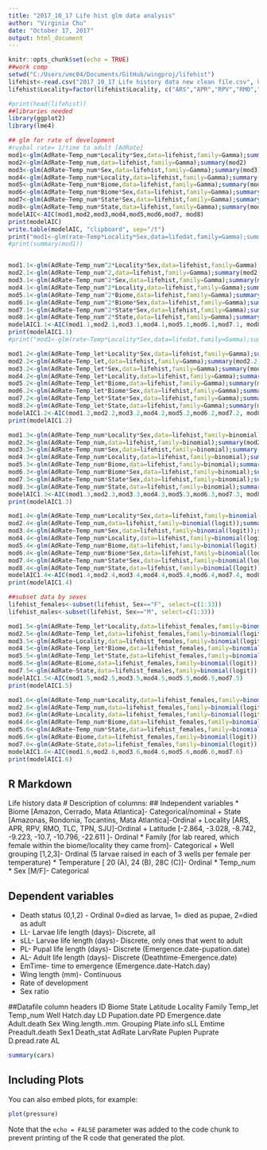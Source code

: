 ```yaml
---
title: "2017_10_17 Life hist glm data analysis"
author: "Virginia Chu"
date: "October 17, 2017"
output: html_document
---
```


```r
knitr::opts_chunk$set(echo = TRUE)
##work comp
setwd("C:/Users/vmc04/Documents/GitHub/wingproj/lifehist")
lifehist<-read.csv("2017_10_17 Life history data new clean file.csv", header=TRUE)
lifehist$Locality=factor(lifehist$Locality, c("ARS","APR","RPV","RMO","TLC","TPN","SJU"))

#print(head(lifehist))
##libraries needed
library(ggplot2)
library(lme4)

## glm for rate of development
#ruybal rate= 1/time to adult [AdRate]
mod1<-glm(AdRate~Temp_num*Locality*Sex,data=lifehist,family=Gamma);summary(mod1)
mod2<-glm(AdRate~Temp_num,data=lifehist,family=Gamma);summary(mod2)
mod3<-glm(AdRate~Temp_num*Sex,data=lifehist,family=Gamma);summary(mod3)
mod4<-glm(AdRate~Temp_num*Locality,data=lifehist,family=Gamma);summary(mod4)
mod5<-glm(AdRate~Temp_num*Biome,data=lifehist,family=Gamma);summary(mod5)
mod6<-glm(AdRate~Temp_num*Biome*Sex,data=lifehist,family=Gamma);summary(mod6)
mod7<-glm(AdRate~Temp_num*State*Sex,data=lifehist,family=Gamma);summary(mod7)
mod8<-glm(AdRate~Temp_num*State,data=lifehist,family=Gamma);summary(mod8)
modelAIC<-AIC(mod1,mod2,mod3,mod4,mod5,mod6,mod7, mod8)
print(modelAIC)
write.table(modelAIC, "clipboard", sep="/t")
print("mod1<-glm(rate~Temp*Locality*Sex,data=lifedat,family=Gamma);summary(mod1)")
#print(summary(mod1))


mod1.1<-glm(AdRate~Temp_num^2*Locality*Sex,data=lifehist,family=Gamma);summary(mod1.1)
mod2.1<-glm(AdRate~Temp_num^2,data=lifehist,family=Gamma);summary(mod2.1)
mod3.1<-glm(AdRate~Temp_num^2*Sex,data=lifehist,family=Gamma);summary(mod3.1)
mod4.1<-glm(AdRate~Temp_num^2*Locality,data=lifehist,family=Gamma);summary(mod4.1)
mod5.1<-glm(AdRate~Temp_num^2*Biome,data=lifehist,family=Gamma);summary(mod5.1)
mod6.1<-glm(AdRate~Temp_num^2*Biome*Sex,data=lifehist,family=Gamma);summary(mod6.1)
mod7.1<-glm(AdRate~Temp_num^2*State*Sex,data=lifehist,family=Gamma);summary(mod7.1)
mod8.1<-glm(AdRate~Temp_num^2*State,data=lifehist,family=Gamma);summary(mod8.1)
modelAIC1.1<-AIC(mod1.1,mod2.1,mod3.1,mod4.1,mod5.1,mod6.1,mod7.1, mod8.1)
print(modelAIC1.1)
#print("mod1<-glm(rate~Temp*Locality*Sex,data=lifedat,family=Gamma);summary(mod1)")

mod1.2<-glm(AdRate~Temp_let*Locality*Sex,data=lifehist,family=Gamma);summary(mod1.2)
mod2.2<-glm(AdRate~Temp_let,data=lifehist,family=Gamma);summary(mod2.2)
mod3.2<-glm(AdRate~Temp_let*Sex,data=lifehist,family=Gamma);summary(mod3.2)
mod4.2<-glm(AdRate~Temp_let*Locality,data=lifehist,family=Gamma);summary(mod4.2)
mod5.2<-glm(AdRate~Temp_let*Biome,data=lifehist,family=Gamma);summary(mod5.2)
mod6.2<-glm(AdRate~Temp_let*Biome*Sex,data=lifehist,family=Gamma);summary(mod6.2)
mod7.2<-glm(AdRate~Temp_let*State*Sex,data=lifehist,family=Gamma);summary(mod7.2)
mod8.2<-glm(AdRate~Temp_let*State,data=lifehist,family=Gamma);summary(mod8.2)
modelAIC1.2<-AIC(mod1.2,mod2.2,mod3.2,mod4.2,mod5.2,mod6.2,mod7.2, mod8.2)
print(modelAIC1.2)

mod1.3<-glm(AdRate~Temp_num*Locality*Sex,data=lifehist,family=binomial);summary(mod1.3)
mod2.3<-glm(AdRate~Temp_num,data=lifehist,family=binomial);summary(mod2.3)
mod3.3<-glm(AdRate~Temp_num*Sex,data=lifehist,family=binomial);summary(mod3.3)
mod4.3<-glm(AdRate~Temp_num*Locality,data=lifehist,family=binomial);summary(mod4.3)
mod5.3<-glm(AdRate~Temp_num*Biome,data=lifehist,family=binomial);summary(mod5.3)
mod6.3<-glm(AdRate~Temp_num*Biome*Sex,data=lifehist,family=binomial);summary(mod6.3)
mod7.3<-glm(AdRate~Temp_num*State*Sex,data=lifehist,family=binomial);summary(mod7.3)
mod8.3<-glm(AdRate~Temp_num*State,data=lifehist,family=binomial);summary(mod8.3)
modelAIC1.3<-AIC(mod1.3,mod2.3,mod3.3,mod4.3,mod5.3,mod6.3,mod7.3, mod8.3)
print(modelAIC1.3)

mod1.4<-glm(AdRate~Temp_num*Locality*Sex,data=lifehist,family=binomial(logit));summary(mod1.4)
mod2.4<-glm(AdRate~Temp_num,data=lifehist,family=binomial(logit));summary(mod2.4)
mod3.4<-glm(AdRate~Temp_num*Sex,data=lifehist,family=binomial(logit));summary(mod3.4)
mod4.4<-glm(AdRate~Temp_num*Locality,data=lifehist,family=binomial(logit));summary(mod4.4)
mod5.4<-glm(AdRate~Temp_num*Biome,data=lifehist,family=binomial(logit));summary(mod5.4)
mod6.4<-glm(AdRate~Temp_num*Biome*Sex,data=lifehist,family=binomial(logit));summary(mod6.4)
mod7.4<-glm(AdRate~Temp_num*State*Sex,data=lifehist,family=binomial(logit));summary(mod7.4)
mod8.4<-glm(AdRate~Temp_num*State,data=lifehist,family=binomial(logit));summary(mod8.4)
modelAIC1.4<-AIC(mod1.4,mod2.4,mod3.4,mod4.4,mod5.4,mod6.4,mod7.4, mod8.4)
print(modelAIC1.4)

##subset data by sexes
lifehist_females<-subset(lifehist, Sex=="F", select=c(1:33))
lifehist_males<-subset(lifehist, Sex=="M", select=c(1:33))

mod1.5<-glm(AdRate~Temp_let*Locality,data=lifehist_females,family=binomial(logit));summary(mod1.5)
mod2.5<-glm(AdRate~Temp_let,data=lifehist_females,family=binomial(logit));summary(mod2.5)
mod3.5<-glm(AdRate~Locality,data=lifehist_females,family=binomial(logit));summary(mod3.5)
mod4.5<-glm(AdRate~Temp_let*Biome,data=lifehist_females,family=binomial(logit));summary(mod4.5)
mod5.5<-glm(AdRate~Temp_let*State,data=lifehist_females,family=binomial(logit));summary(mod5.5)
mod6.5<-glm(AdRate~Biome,data=lifehist_females,family=binomial(logit));summary(mod6.5)
mod7.5<-glm(AdRate~State,data=lifehist_females,family=binomial(logit));summary(mod7.5)
modelAIC1.5<-AIC(mod1.5,mod2.5,mod3.5,mod4.5,mod5.5,mod6.5,mod7.5)
print(modelAIC1.5)

mod1.6<-glm(AdRate~Temp_num*Locality,data=lifehist_females,family=binomial(logit));summary(mod1.6)
mod2.6<-glm(AdRate~Temp_num,data=lifehist_females,family=binomial(logit));summary(mod2.6)
mod3.6<-glm(AdRate~Locality,data=lifehist_females,family=binomial(logit));summary(mod3.6)
mod4.6<-glm(AdRate~Temp_num*Biome,data=lifehist_females,family=binomial(logit));summary(mod4.6)
mod5.6<-glm(AdRate~Temp_num*State,data=lifehist_females,family=binomial(logit));summary(mod5.6)
mod6.6<-glm(AdRate~Biome,data=lifehist_females,family=binomial(logit));summary(mod6.6)
mod7.6<-glm(AdRate~State,data=lifehist_females,family=binomial(logit));summary(mod7.6)
modelAIC1.6<-AIC(mod1.6,mod2.6,mod3.6,mod4.6,mod5.6,mod6.6,mod7.6)
print(modelAIC1.6)
```

## R Markdown

Life history data
# Description of columns:
## Independent variables
* Biome [Amazon, Cerrado, Mata Atlantica]- Categorical/nominal
    + State [Amazonas, Rondonia, Tocantins, Mata Atlantica]-Ordinal
    + Locality [ARS, APR, RPV, RMO, TLC, TPN, SJU]-Ordinal
    + Latitude [-2.864, -3.028, -8.742, -9.223, -10.7, -10.796, -22.611 ]- Ordinal
* Family [for lab reared, which female within the biome/locality they came from]- Categorical
  + Well grouping [1,2,3]- Ordinal (5 larvae raised in each of 3 wells per female per temperature)
* Temperature [ 20 (A), 24 (B), 28C (C)]- Ordinal
* Temp_num
* Sex [M/F]- Categorical

## Dependent variables
* Death status (0,1,2) - Ordinal 0=died as larvae, 1= died as pupae, 2=died as adult
* LL- Larvae life length (days)- Discrete, all
* sLL- Larvae life length (days)- Discrete, only ones that went to adult
* PL- Pupal life length (days)- Discrete (Emergence.date-pupation.date)
* AL- Adult life length (days)- Discrete (Deathtime-Emergence.date)
* EmTime- time to emergence (Emergence.date-Hatch.day)
* Wing length (mm)- Continuous
* Rate of development
* Sex ratio

##Datafile column headers
ID	Biome	State	Latitude	Locality	Family	Temp_let	Temp_num	Well	Hatch.day	LD	Pupation.date	PD	Emergence.date	Adult.death	Sex	Wing.length..mm.	Grouping	Plate.info	sLL	Emtime	Preadult.death	Sex1	Death_stat	AdRate	LarvRate	Puplen	Puprate	D.pread.rate	AL


```r
summary(cars)
```

## Including Plots

You can also embed plots, for example:

```r
plot(pressure)
```

Note that the `echo = FALSE` parameter was added to the code chunk to prevent printing of the R code that generated the plot.
